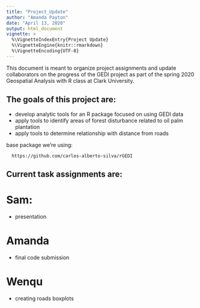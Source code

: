 ```yaml
---
title: "Project_Update"
author: "Amanda Payton"
date: "April 13, 2020"
output: html_document
vignette: >
  %\VignetteIndexEntry{Project Update}
  %\VignetteEngine{knitr::rmarkdown}
  %\VignetteEncoding{UTF-8}
---
```


This document is meant to organize project assignments and update collaborators
on the progress of the GEDI project as part of the spring 2020 Geospatial 
Analysis with R class at Clark University.

## The goals of this project are:
  - develop analytic tools for an R package focused on using GEDI data
  - apply tools to identify areas of forest disturbance related to oil palm 
    plantation
  - apply tools to determine relationship with distance from roads
 
base package we're using:

      https://github.com/carlos-alberto-silva/rGEDI
 
## Current task assignments are:

# Sam:
  - presentation

# Amanda
  - final code submission

# Wenqu
  - creating roads boxplots


 